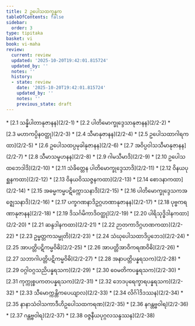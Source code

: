 ```yaml
---
title: 2 ဥပေါသထက္ခန္ဓက
tableOfContents: false
sidebar:
  order: 3
type: tipitaka
basket: vi
book: vi-maha
review:
  current: review
  updated: '2025-10-20T19:42:01.815724'
  updated_by: ''
  notes: ''
  history:
  - state: review
    date: '2025-10-20T19:42:01.815724'
    updated_by: ''
    notes: ''
    previous_state: draft
---
```



<DynamicBreadcrumb />


<ReviewStatus review={frontmatter.review} showDetails={true} />

<HypothesisAnnotation frontmatter={frontmatter} />



<TableOfContents book="vi-maha" section="2">
* [2.1 သန္နိပါတာနုဇာနန](2/2-1)
* [2.2 ပါတိမောက္ခုဒ္ဒေသာနုဇာနန](2/2-2)
* [2.3 မဟာကပ္ပိနဝတ္ထု](2/2-3)
* [2.4 သီမာနုဇာနန](2/2-4)
* [2.5 ဥပေါသထာဂါရကထာ](2/2-5)
* [2.6 ဥပေါသထပ္ပမုခါနုဇာနန](2/2-6)
* [2.7 အဝိပ္ပဝါသသီမာနုဇာနန](2/2-7)
* [2.8 သီမာသမူဟနန](2/2-8)
* [2.9 ဂါမသီမာဒိ](2/2-9)
* [2.10 ဥပေါသထဘေဒါဒိ](2/2-10)
* [2.11 သံခိတ္တေန ပါတိမောက္ခုဒ္ဒေသာဒိ](2/2-11)
* [2.12 ဝိနယပုစ္ဆနကထာ](2/2-12)
* [2.13 ဝိနယဝိဿဇ္ဇနကထာ](2/2-13)
* [2.14 စောဒနာကထာ](2/2-14)
* [2.15 အဓမ္မကမ္မပဋိက္ကောသနာဒိ](2/2-15)
* [2.16 ပါတိမောက္ခုဒ္ဒေသကအဇ္ဈေသနာဒိ](2/2-16)
* [2.17 ပက္ခဂဏနာဒိဥဂ္ဂဟဏာနုဇာနန](2/2-17)
* [2.18 ပုဗ္ဗကရဏာနုဇာနန](2/2-18)
* [2.19 ဒိသင်္ဂမိကာဒိဝတ္ထု](2/2-19)
* [2.20 ပါရိသုဒ္ဓိဒါနကထာ](2/2-20)
* [2.21 ဆန္ဒဒါနကထာ](2/2-21)
* [2.22 ဉာတကာဒိဂ္ဂဟဏကထာ](2/2-22)
* [2.23 ဥမ္မတ္တကသမ္မုတိ](2/2-23)
* [2.24 သံဃုပေါသထာဒိပ္ပဘေဒ](2/2-24)
* [2.25 အာပတ္တိပဋိကမ္မဝိဓိ](2/2-25)
* [2.26 အာပတ္တိအာဝိကရဏဝိဓိ](2/2-26)
* [2.27 သဘာဂါပတ္တိပဋိကမ္မဝိဓိ](2/2-27)
* [2.28 အနာပတ္တိပန္နရသက](2/2-28)
* [2.29 ဝဂ္ဂါဝဂ္ဂသညိပန္နရသက](2/2-29)
* [2.30 ဝေမတိကပန္နရသက](2/2-30)
* [2.31 ကုက္ကုစ္စပကတပန္နရသက](2/2-31)
* [2.32 ဘေဒပုရေက္ခာရပန္နရသက](2/2-32)
* [2.33 သီမောက္ကန္တိကပေယျာလ](2/2-33)
* [2.34 လိင်္ဂါဒိဒဿန](2/2-34)
* [2.35 နာနာသံဝါသကာဒီဟိဥပေါသထကရဏ](2/2-35)
* [2.36 နဂန္တဗ္ဗဝါရ](2/2-36)
* [2.37 ဂန္တဗ္ဗဝါရ](2/2-37)
* [2.38 ဝဇ္ဇနီယပုဂ္ဂလသန္ဒဿန](2/2-38)
</TableOfContents>